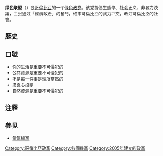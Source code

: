 {{Infobox political party
| name  = 绿色联盟
| native_name   = Alianza Verde
| logo          = Alianza Verde.png
| colorcode     = #008000
| president     = {{le|荷西·伊万·奥斯皮纳|Jorge Iván Ospina}}
| foundation    = {{start date|2005}}
| ideology      = [[绿色政治|绿色政治]]<br>[[环保主义|环保主义]]<br>[[进步主义|进步主义]]<br>[[和平主义|和平主义]]<br>{{le|公民道德|Civic virtue}}<br>[[第三条道路|第三条道路]]<br>[[绿色自由主义|绿色自由主义]]
| headquarters  = [[哥伦比亚|哥伦比亚]][[波哥大|波哥大]]
| international = [[全球绿党|全球绿党]]
| website       = [http://alianzaverde.org.co/pagina/ alianzaverde.org]
| country       = 哥伦比亚
| position      = [[中间主义|中间]]至[[中间偏左|中间偏左]]
|affiliation1_title= 美洲组织
|affiliation1= [[美洲绿党联合会|美洲绿党联合会]]<br>[[圣保罗论坛|圣保罗论坛]]
| seats2_title  = {{le|众议院 (哥伦比亚)|House of Representatives (Colombia)|众议院}}
| seats2        = {{Composition bar|9|172|hex=#008000}}
| seats1_title  = {{le|参议院 (哥伦比亚)|Senate of Colombia|参议院}}
| seats1        = {{Composition bar|9|108|hex=#008000}}
| seats3_title  = {{le|哥伦比亚省长列表|List of Colombian Department Governors|省长}}
| seats3        = {{Composition bar|3|32|hex=#008000}}
| seats4_title  = [[市长|市长]]
| seats4        = {{Composition bar|50|1102|hex=#008000}}
| colours       = {{Color box|#008000|border=darkgray}} [[绿色|绿色]]
}}
'''绿色联盟'''（{{lang-es|Alianza Verde}}）是[[哥倫比亞|哥倫比亞]]的一个[[绿党|绿色]][[政党|政党]]。该党提倡生態學、社会正义、非暴力決議，主张通过「經濟政治」的奮鬥，结束哥倫比亞的武力冲突，改进哥倫比亞的社會。

==歷史==

==口號==
*你的生活是重要不可侵犯的
*公共資源是重要不可侵犯的
*不是每一件事是理所當然的
*憑良心投票
*自然資源是重要不可侵犯的

==注釋==
{{reflist}}

== 參见 ==
* [[氧氣綠黨|氧氣綠黨]]

{{哥伦比亚政党}}
{{綠黨}}
{{Authority control}}
{{Political party-stub}}

[[Category:哥倫比亞政黨|Category:哥倫比亞政黨]]
[[Category:各國綠黨|Category:各國綠黨]]
[[Category:2005年建立的政黨|Category:2005年建立的政黨]]